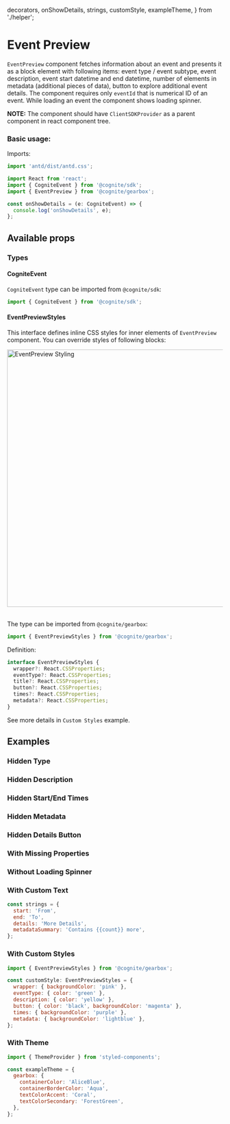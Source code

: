   decorators,
  onShowDetails,
  strings,
  customStyle,
  exampleTheme,
} from './helper';

<Meta title="Others|EventPreview" decorators={decorators} />

# Event Preview

`EventPreview` component fetches information about an event and presents it as a block element with following items: event type / event subtype,
event description, event start datetime and end datetime, number of elements in metadata (additional pieces of data), button to explore 
additional event details. The component requires only `eventId` that is numerical ID of an event. While loading an event the component 
shows loading spinner.

**NOTE:** The component should have `ClientSDKProvider` as a parent component in react component tree.
### Basic usage:

Imports:

```jsx
import 'antd/dist/antd.css';

import React from 'react';
import { CogniteEvent } from '@cognite/sdk';
import { EventPreview } from '@cognite/gearbox';

```
```jsx
const onShowDetails = (e: CogniteEvent) => {
  console.log('onShowDetails', e);
};

```
<Preview>
  <Story name="Basic Usage" >
    <EventPreview eventId={25496029326330} onShowDetails={onShowDetails} />
  </Story>
</Preview>

## Available props

<Props of={EventPreview} />

### Types

#### CogniteEvent
`CogniteEvent` type can be imported from `@cognite/sdk`:

```jsx
import { CogniteEvent } from '@cognite/sdk';
```

#### EventPreviewStyles
This interface defines inline CSS styles for inner elements of `EventPreview` component.
You can override styles of following blocks:

<img src="event_preview/styling_schema.jpg" alt="EventPreview Styling" width="600px"/>
<br/><br/>

The type can be imported from `@cognite/gearbox`:

```jsx
import { EventPreviewStyles } from '@cognite/gearbox';
```

Definition:

```jsx
interface EventPreviewStyles {
  wrapper?: React.CSSProperties;
  eventType?: React.CSSProperties;
  title?: React.CSSProperties;
  button?: React.CSSProperties;
  times?: React.CSSProperties;
  metadata?: React.CSSProperties;
}
```

See more details in `Custom Styles` example.

## Examples

### Hidden Type

<Preview>
  <Story name="Hidden Type" >
    <EventPreview
      eventId={25496029326330}
      onShowDetails={onShowDetails}
      hideProperties={['type']}
    />
  </Story>
</Preview>

### Hidden Description

<Preview>
  <Story name="Hidden Description" >
    <EventPreview
      eventId={25496029326330}
      onShowDetails={onShowDetails}
      hideProperties={['description']}
    />
  </Story>
</Preview>

### Hidden Start/End Times

<Preview>
  <Story name="Hidden Start/End Times" >
    <EventPreview
      eventId={25496029326330}
      onShowDetails={onShowDetails}
      hideProperties={['startTime', 'endTime']}
    />  
  </Story>
</Preview>

### Hidden Metadata

<Preview>
  <Story name="Hidden Metadata" >
    <EventPreview
      eventId={25496029326330}
      onShowDetails={onShowDetails}
      hideProperties={['metadata']}
    />  
  </Story>
</Preview>

### Hidden Details Button

<Preview>
  <Story name="Hidden Details Button" >
    <EventPreview eventId={25496029326330} />  
  </Story>
</Preview> 

### With Missing Properties

<Preview>
  <Story name="With Missing Properties" >
    <EventPreview
      eventId={25496029326330}
      onShowDetails={onShowDetails}
    />  
  </Story>
</Preview>

### Without Loading Spinner

<Preview>
  <Story name="Without Loading Spinner" >
    <EventPreview
      eventId={25496029326330}
      onShowDetails={onShowDetails}
      hideLoadingSpinner={true}
    />  
  </Story>
</Preview>  

### With Custom Text

```jsx
const strings = {
  start: 'From',
  end: 'To',
  details: 'More Details',
  metadataSummary: 'Contains {{count}} more',
};
```

<Preview>
  <Story name="With Custom Text" >
    <EventPreview
      eventId={25496029326330}
      onShowDetails={onShowDetails}
      strings={strings}
    />  
  </Story>
</Preview>

### With Custom Styles

```jsx
import { EventPreviewStyles } from '@cognite/gearbox';

const customStyle: EventPreviewStyles = {
  wrapper: { backgroundColor: 'pink' },
  eventType: { color: 'green' },
  description: { color: 'yellow' },
  button: { color: 'black', backgroundColor: 'magenta' },
  times: { backgroundColor: 'purple' },
  metadata: { backgroundColor: 'lightblue' },
};
```

<Preview>
  <Story name="With Custom Styles" >
    <EventPreview
      eventId={25496029326330}
      onShowDetails={onShowDetails}
      styles={customStyle}
    />  
  </Story>
</Preview>

### With Theme

```jsx
import { ThemeProvider } from 'styled-components';

const exampleTheme = {
  gearbox: {
    containerColor: 'AliceBlue',
    containerBorderColor: 'Aqua',
    textColorAccent: 'Coral',
    textColorSecondary: 'ForestGreen',
  },
};
```

<Preview>
  <Story name="With Theme" >
    <ThemeProvider theme={exampleTheme}><EventPreview eventId={25496029326330} onShowDetails={onShowDetails}/></ThemeProvider>
  </Story>
</Preview>
